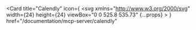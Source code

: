 <Card
  title="Calendly"
  icon={
    <svg
      xmlns="http://www.w3.org/2000/svg"
      width={24}
      height={24}
      viewBox="0 0 525.8 535.73"
      {...props}
    >
      <title>{"Calendly icon"}</title>
      <defs>
        <style>{".cls-2{fill:#006bff}.cls-3{fill:#0ae9ef}"}</style>
      </defs>
      <g id="Brand_mark">
        <path
          d="M360.4 347.4c-17 15.09-38.21 33.87-76.78 33.87h-23c-27.88 0-53.23-10.12-71.37-28.49-17.72-17.94-27.48-42.5-27.48-69.16V252.11c0-26.66 9.76-51.22 27.48-69.16 18.14-18.37 43.49-28.49 71.37-28.49h23c38.57 0 59.76 18.78 76.78 33.87 17.65 15.65 32.9 29.16 73.52 29.16a116.05 116.05 0 0 0 18.5-1.48c0-.12-.08-.23-.13-.35a139.23 139.23 0 0 0-8.55-17.55l-27.16-47.05A139.53 139.53 0 0 0 295.76 81.3h-54.33a139.53 139.53 0 0 0-120.82 69.76l-27.16 47.05a139.52 139.52 0 0 0 0 139.51l27.16 47.05a139.52 139.52 0 0 0 120.82 69.75h54.33a139.52 139.52 0 0 0 120.82-69.75l27.16-47.05a139.23 139.23 0 0 0 8.55-17.55c0-.12.09-.23.13-.35a116.05 116.05 0 0 0-18.5-1.48c-40.62 0-55.87 13.51-73.52 29.16Z"
          className="cls-2"
        />
        <path
          d="M283.62 183h-23c-42.42 0-70.3 30.3-70.3 69.09v31.51c0 38.79 27.88 69.09 70.3 69.09h23c61.82 0 57-63 150.3-63a144.19 144.19 0 0 1 26.37 2.41 139.36 139.36 0 0 0 0-48.46 143.32 143.32 0 0 1-26.37 2.42c-93.33-.01-88.48-63.06-150.3-63.06Z"
          className="cls-2"
        />
        <path
          d="M513.91 315.13a130.21 130.21 0 0 0-53.62-23c0 .16-.05.32-.08.47a138.46 138.46 0 0 1-7.79 27.16A102.15 102.15 0 0 1 496.75 338c0 .14-.08.28-.13.43A237.8 237.8 0 0 1 463.33 406a240.67 240.67 0 0 1-52 53.48A239.3 239.3 0 0 1 98.65 98.65a239.43 239.43 0 0 1 398 98.69c.05.15.09.29.13.43A102.15 102.15 0 0 1 452.42 216a139.36 139.36 0 0 1 7.8 27.18c0 .15 0 .3.07.44a129.94 129.94 0 0 0 53.62-23c15.29-11.31 12.33-24.09 10-31.65C490.22 79.52 388.33 0 267.86 0 119.93 0 0 119.93 0 267.86s119.93 267.87 267.86 267.87c120.47 0 222.36-79.52 256-188.94 2.38-7.56 5.34-20.34-9.95-31.66Z"
          className="cls-2"
        />
        <path
          d="M452.42 216a116.05 116.05 0 0 1-18.5 1.48c-40.62 0-55.87-13.51-73.52-29.16-17-15.09-38.21-33.87-76.78-33.87h-23c-27.88 0-53.23 10.12-71.37 28.49-17.72 17.94-27.48 42.5-27.48 69.16v31.51c0 26.66 9.76 51.22 27.48 69.16 18.14 18.37 43.49 28.49 71.37 28.49h23c38.57 0 59.76-18.78 76.78-33.87 17.65-15.65 32.9-29.16 73.52-29.16a116.05 116.05 0 0 1 18.5 1.48 138.46 138.46 0 0 0 7.79-27.16c0-.15.06-.31.08-.47a144.19 144.19 0 0 0-26.37-2.41c-93.33 0-88.48 63-150.3 63h-23c-42.42 0-70.3-30.3-70.3-69.09V252.11c0-38.79 27.88-69.09 70.3-69.09h23c61.82 0 57 63 150.3 63a143.32 143.32 0 0 0 26.37-2.42c0-.14 0-.29-.07-.44a139.36 139.36 0 0 0-7.8-27.16Z"
          className="cls-3"
        />
      </g>
    </svg>
  }
  href="/documentation/mcp-server/calendly"
></Card> 
